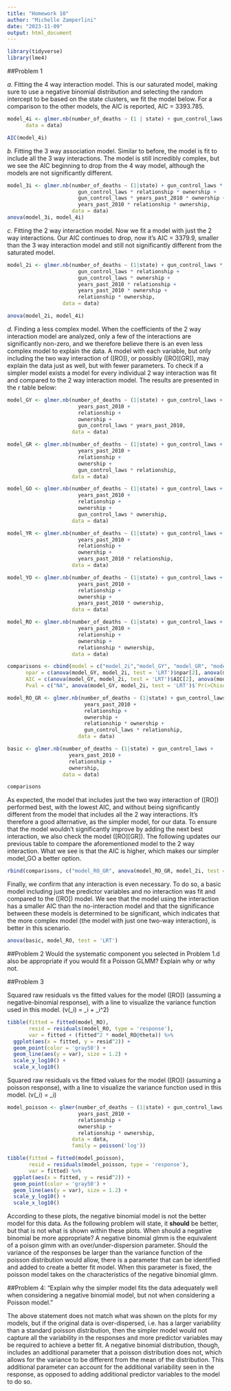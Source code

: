 ```yaml
---
title: "Homework 10"
author: "Michelle Zamperlini"
date: "2023-11-09"
output: html_document
---
```


```r
library(tidyverse)
library(lme4)
```

##Problem 1

*a.* Fitting the 4 way interaction model. This is our saturated model, making sure to use a negative binomial distribution and selecting the random intercept to be based on the state clusters, we fit the model below. For a comparison to the other models, the AIC is reported, AIC = 3393.785.

```r
model_4i <- glmer.nb(number_of_deaths ~ (1 | state) + gun_control_laws * years_past_2010 * relationship * ownership,
      data = data)

AIC(model_4i)
```

*b.* Fitting the 3 way association model. Similar to before, the model is fit to include all the 3 way interactions. The model is still incredibly complex, but we see the AIC beginning to drop from the 4 way model, although the models are not significantly different. 

```r
model_3i <- glmer.nb(number_of_deaths ~ (1|state) + gun_control_laws * years_past_2010 * relationship +
                       gun_control_laws * relationship * ownership +
                       gun_control_laws * years_past_2010 * ownership +
                       years_past_2010 * relationship * ownership,
                     data = data)
anova(model_3i, model_4i)
```
*c.* Fitting the 2 way interaction model. Now we fit a model with just the 2 way interactions. Our AIC continues to drop, now it's AIC = 3379.9, smaller than the 3 way interaction model and still not significantly different from the saturated model.
```r
model_2i <- glmer.nb(number_of_deaths ~ (1|state) + gun_control_laws * years_past_2010 +
                       gun_control_laws * relationship + 
                       gun_control_laws * ownership +
                       years_past_2010 * relationship +
                       years_past_2010 * ownership +
                       relationship * ownership,
                  data = data)

anova(model_2i, model_4i)
```

*d.* Finding a less complex model. When the coefficients of the 2 way interaction model are analyzed, only a few of the interactions are significantly non-zero, and we therefore believe there is an even less complex model to explain the data. A model with each variable, but only including the two way interaction of \([RO]\), or possibly \([RO][GR]\), may explain the data just as well, but with fewer parameters. To check if a simpler model exists a model for every individual 2 way interaction was fit and compared to the 2 way interaction model. The results are presented in the r table below:
```r
model_GY <- glmer.nb(number_of_deaths ~ (1|state) + gun_control_laws + 
                       years_past_2010 + 
                       relationship +
                       ownership + 
                       gun_control_laws * years_past_2010,
                     data = data)

model_GR <- glmer.nb(number_of_deaths ~ (1|state) + gun_control_laws + 
                       years_past_2010 + 
                       relationship +
                       ownership +
                       gun_control_laws * relationship,
                     data = data)

model_GO <- glmer.nb(number_of_deaths ~ (1|state) + gun_control_laws + 
                       years_past_2010 + 
                       relationship +
                       ownership + 
                       gun_control_laws * ownership,
                     data = data)

model_YR <- glmer.nb(number_of_deaths ~ (1|state) + gun_control_laws + 
                       years_past_2010 + 
                       relationship +
                       ownership + 
                       years_past_2010 * relationship,
                     data = data)

model_YO <- glmer.nb(number_of_deaths ~ (1|state) + gun_control_laws + 
                       years_past_2010 + 
                       relationship +
                       ownership + 
                       years_past_2010 * ownership,
                     data = data)

model_RO <- glmer.nb(number_of_deaths ~ (1|state) + gun_control_laws + 
                       years_past_2010 + 
                       relationship +
                       ownership + 
                       relationship * ownership,
                     data = data)

comparisons <- cbind(model = c("model_2i","model_GY", "model_GR", "model_GO", "model_YR", "model_YO", "model_RO"),
      npar = c(anova(model_GY, model_2i, test = 'LRT')$npar[2], anova(model_GY, model_2i, test = 'LRT')$npar[1],anova(model_GR, model_2i, test = 'LRT')$npar[1], anova(model_GO, model_2i, test = 'LRT')$npar[1], anova(model_YR, model_2i, test = 'LRT')$npar[1], anova(model_YO, model_2i, test = 'LRT')$npar[1], anova(model_RO, model_2i, test = 'LRT')$npar[1]),
      AIC = c(anova(model_GY, model_2i, test = 'LRT')$AIC[2], anova(model_GY, model_2i, test = 'LRT')$AIC[1],anova(model_GR, model_2i, test = 'LRT')$AIC[1], anova(model_GO, model_2i, test = 'LRT')$AIC[1], anova(model_YR, model_2i, test = 'LRT')$AIC[1], anova(model_YO, model_2i, test = 'LRT')$AIC[1], anova(model_RO, model_2i, test = 'LRT')$AIC[1]),
      Pval = c("NA", anova(model_GY, model_2i, test = 'LRT')$`Pr(>Chisq)`[2],anova(model_GR, model_2i, test = 'LRT')$`Pr(>Chisq)`[2], anova(model_GO, model_2i, test = 'LRT')$`Pr(>Chisq)`[2], anova(model_YR, model_2i, test = 'LRT')$`Pr(>Chisq)`[2], anova(model_YO, model_2i, test = 'LRT')$`Pr(>Chisq)`[2], anova(model_RO, model_2i, test = 'LRT')$`Pr(>Chisq)`[2]))

model_RO_GR <- glmer.nb(number_of_deaths ~ (1|state) + gun_control_laws + 
                         years_past_2010 + 
                         relationship +
                         ownership + 
                         relationship * ownership +
                         gun_control_laws * relationship,
                       data = data)

basic <- glmer.nb(number_of_deaths ~ (1|state) + gun_control_laws + 
                    years_past_2010 + 
                    relationship +
                    ownership,
                  data = data)
```
```r
comparisons
```
As expected, the model that includes just the two way interaction of \([RO]\) performed best, with the lowest AIC, and without being significantly different from the model that includes all the 2 way interactions. It's therefore a good alternative, as the simpler model, for our data. To ensure that the model wouldn't significantly improve by adding the next best interaction, we also check the model \([RO][GR]\). The following updates our previous table to compare the aforementioned model to the 2 way interaction. What we see is that the AIC is higher, which makes our simpler model_GO a better option. 

```r
rbind(comparisons, c("model_RO_GR", anova(model_RO_GR, model_2i, test = 'LRT')$npar[1], anova(model_RO_GR, model_2i, test = 'LRT')$AIC[1], anova(model_RO_GR, model_2i, test = 'LRT')$`Pr(>Chisq)`[2]))
```
Finally, we confirm that any interaction is even necessary. To do so, a basic model including just the predictor variables and no interaction was fit and compared to the \([RO]\) model. We see that the model using the interaction has a smaller AIC than the no-interaction model and that the significance between these models is determined to be significant, which indicates that the more complex model (the model with just one two-way interaction), is better in this scenario.

```r
anova(basic, model_RO, test = 'LRT')
```
##Problem 2 Would the systematic component you selected in Problem 1.d also be appropriate if you would fit a Poisson GLMM? Explain why or why not.

##Problem 3

Squared raw residuals vs the fitted values for the model \([RO]\) (assuming a negative-binomial response), with a line to visualize the variance function used in this model. \(v(\mu_i) = \mu_i + \phi\mu_i^2\)

```r
tibble(fitted = fitted(model_RO),
       resid = residuals(model_RO, type = 'response'),
       var = fitted + (fitted^2 * model_RO@theta)) %>% 
  ggplot(aes(x = fitted, y = resid^2)) +
  geom_point(color = 'gray50') +
  geom_line(aes(y = var), size = 1.2) +
  scale_y_log10() +
  scale_x_log10()
```

Squared raw residuals vs the fitted values for the model \([RO]\) (assuming a poisson response), with a line to visualize the variance function used in this model. \(v(\mu_i) = \mu_i\)
```r
model_poisson <- glmer(number_of_deaths ~ (1|state) + gun_control_laws + 
                       years_past_2010 + 
                       relationship +
                       ownership + 
                       relationship * ownership,
                     data = data,
                     family = poisson('log'))

tibble(fitted = fitted(model_poisson),
       resid = residuals(model_poisson, type = 'response'),
       var = fitted) %>% 
  ggplot(aes(x = fitted, y = resid^2)) +
  geom_point(color = 'gray50') +
  geom_line(aes(y = var), size = 1.2) +
  scale_y_log10() +
  scale_x_log10()
```

According to these plots, the negative binomial model is not the better model for this data. As the following problem will state, it **should** be better, but that is not what is shown within these plots. When should a negative binomial be more appropriate? A negative binomial glmm is the equivalent of a poison glmm with an over/under-dispersion parameter. Should the variance of the responses be larger than the variance function of the poisson distribution would allow, there is a parameter that can be identified and added to create a better fit model. When this parameter is fixed, the poisson model takes on the characteristics of the negative binomial glmm. 

##Problem 4: "Explain why the simpler model fits the data adequately well when considering a negative binomial model, but not when considering a Poisson model."

The above statement does not match what was shown on the plots for my models, but if the original data is over-dispersed, i.e. has a larger variability than a standard poisson distribution, then the simpler model would not capture all the variability in the responses and more predictor variables may be required to achieve a better fit. A negative binomial distribution, though, includes an additional parameter that a poisson distribution does not, which  allows for the variance to be different from the mean of the distribution. This additional parameter can account for the additional variability seen in the response, as opposed to adding additional predictor variables to the model to do so. 


